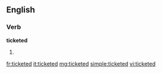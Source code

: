==English==
===Verb===
'''ticketed'''
# {{past of|[[ticket]]}}

[[fr:ticketed]]
[[it:ticketed]]
[[mg:ticketed]]
[[simple:ticketed]]
[[vi:ticketed]]